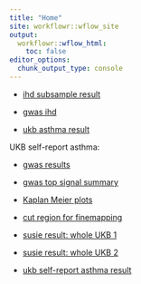 ```yaml
---
title: "Home"
site: workflowr::wflow_site
output:
  workflowr::wflow_html:
    toc: false
editor_options:
  chunk_output_type: console
---
```


+ [ihd subsample result](ihd_subsample.html)

+ [gwas ihd](gwas_ihd.html)

+ [ukb asthma result](ukb_asthma.html)

UKB self-report asthma:

+ [gwas results](gwas_asthma.html)

+ [gwas top signal summary](gwas_pval_summary.html)

+ [Kaplan Meier plots](plot_km.html)

+ [cut region for finemapping](region_cut.html)

+ [susie result: whole UKB 1](susie_asthma_result1.html)

+ [susie result: whole UKB 2](susie_asthma_result2.html)

+ [ukb self-report asthma result](asthma_self_report.html)

